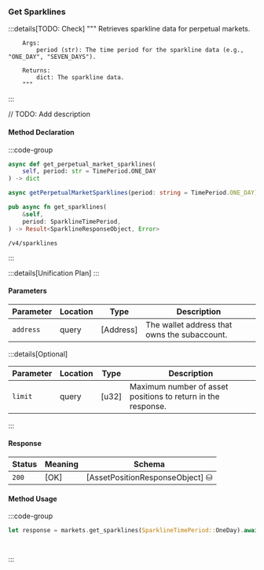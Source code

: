 ### Get Sparklines

:::details[TODO: Check]
        """
        Retrieves sparkline data for perpetual markets.

        Args:
            period (str): The time period for the sparkline data (e.g., "ONE_DAY", "SEVEN_DAYS").

        Returns:
            dict: The sparkline data.
        """
:::

// TODO: Add description

#### Method Declaration

:::code-group

```python [Python]
async def get_perpetual_market_sparklines(
    self, period: str = TimePeriod.ONE_DAY
) -> dict
```

```typescript [TypeScript]
async getPerpetualMarketSparklines(period: string = TimePeriod.ONE_DAY): Promise<Data>
```

```rust [Rust]
pub async fn get_sparklines(
    &self,
    period: SparklineTimePeriod,
) -> Result<SparklineResponseObject, Error>
```

```url [API]
/v4/sparklines
```

:::

:::details[Unification Plan]
:::

#### Parameters

| Parameter           | Location | Type               | Description                                                           |
| ------------------- | -------- | ------------------ | --------------------------------------------------------------------- |
| `address`           | query    | [Address]          | The wallet address that owns the subaccount.                          |

:::details[Optional]

| Parameter                     | Location | Type                      | Description                                                  |
| ----------------------------- | -------- | ------------------------- | ------------------------------------------------------------ |
| `limit`                       | query    | [u32]                     | Maximum number of asset positions to return in the response. |

:::

#### Response

| Status | Meaning     | Schema                          |
| ------ | ----------- | ------------------------------- |
| `200`  | [OK]        | [AssetPositionResponseObject] ⛁ |

#### Method Usage

:::code-group

```rust [Rust]
let response = markets.get_sparklines(SparklineTimePeriod::OneDay).await?;
```

```python [Python]

```

```typescript [TypeScript]

```

:::
